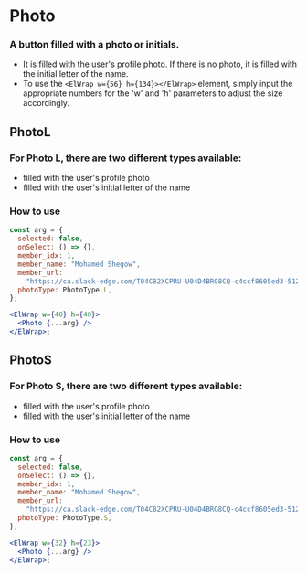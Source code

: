 
<Meta title="MDX/Photo" of={PhotoStories} />

# Photo

### A button filled with a photo or initials.

- It is filled with the user's profile photo. If there is no photo, it is filled with the initial letter of the name.
- To use the `<ElWrap w={56} h={134}></ElWrap>` element, simply input the appropriate numbers for the 'w' and 'h' parameters to adjust the size accordingly.

<Canvas>
  <Story of={PhotoStories.PhotoL} />
  <Story of={PhotoStories.SelectedPhotoL} />
  <Story of={PhotoStories.InitialL} />
  <Story of={PhotoStories.SelectedInitialL} />
  <Story of={PhotoStories.PhotoS} />
  <Story of={PhotoStories.SelectedPhotoS} />
  <Story of={PhotoStories.InitialS} />
  <Story of={PhotoStories.SelectedInitialS} />
</Canvas>

<Controls />

## PhotoL

### For Photo L, there are two different types available:

- filled with the user's profile photo
- filled with the user's initial letter of the name

### How to use

```jsx
const arg = {
  selected: false,
  onSelect: () => {},
  member_idx: 1,
  member_name: "Mohamed Shegow",
  member_url:
    "https://ca.slack-edge.com/T04C82XCPRU-U04D4BRG8CQ-c4ccf8605ed3-512",
  photoType: PhotoType.L,
};

<ElWrap w={40} h={40}>
  <Photo {...arg} />
</ElWrap>;
```

<Canvas>
  <Story of={PhotoStories.PhotoL} />
  <Story of={PhotoStories.SelectedPhotoL} />
  <Story of={PhotoStories.InitialL} />
  <Story of={PhotoStories.SelectedInitialL} />
</Canvas>

## PhotoS

### For Photo S, there are two different types available:

- filled with the user's profile photo
- filled with the user's initial letter of the name

### How to use

```jsx
const arg = {
  selected: false,
  onSelect: () => {},
  member_idx: 1,
  member_name: "Mohamed Shegow",
  member_url:
    "https://ca.slack-edge.com/T04C82XCPRU-U04D4BRG8CQ-c4ccf8605ed3-512",
  photoType: PhotoType.S,
};

<ElWrap w={32} h={23}>
  <Photo {...arg} />
</ElWrap>;
```

<Canvas>
  <Story of={PhotoStories.PhotoS} />
  <Story of={PhotoStories.SelectedPhotoS} />
  <Story of={PhotoStories.InitialS} />
  <Story of={PhotoStories.SelectedInitialS} />
</Canvas>
